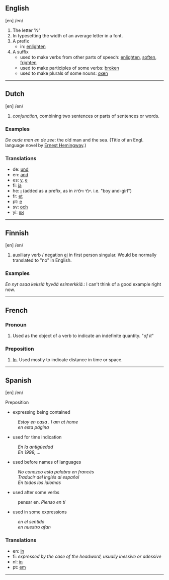 ==English==
[en] /en/

# The letter 'N'
# In typesetting the width of an average letter in a font.
# A prefix
#* in: [[enlighten]]
# A suffix
#* used to make verbs from other parts of speech: [[enlighten]], [[soften]], [[frighten]]
#* used to make participles of some verbs: [[break|broken]]
#* used to make plurals of some nouns: [[ox]]en
----
==Dutch==
[en] /en/

# ''conjunction'', combining two sentences or parts of sentences or words.

=== Examples ===

''De oude man en de zee'': the old man and the sea. (Title of an Engl. language novel by [[en:Ernest Hemingway|Ernest Hemingway]].)

=== Translations ===

* de: [[und]]
* en: [[and]]
* es: [[y]], [[e]]
* fi: [[ja]]
* he: [[ו]] (added as a prefix, as in  ילד וילדה. i.e. "boy and-girl")
* fr: [[et]]
* pt: [[e]]
* sv: [[och]]
* yi: [[און]]
----
==Finnish==
[en] /en/

# auxiliary verb / negation [[ei]] in first person singular. Would be normally translated to "no" in English.

=== Examples ===
''En nyt osaa keksiä hyvää esimerkkiä.'': I can't think of a good example right now.

----
==French==
===Pronoun===
# Used as the object of a verb to indicate an indefinite quantity. "''of it''"
===Preposition===
# [[In]].  Used mostly to indicate distance in time or space.
----
==Spanish==
[en] /en/ 

Preposition
*  expressing being contained
:''Estoy en casa . I am at home''
:''en esta página''
*  used for time indication
: ''En la antigüedad''
: ''En 1999, ...''
*  used before names of languages
: ''No conozco esta palabra en francés''
: ''Traducir del inglés al español''
:''En todos los idiomas''
*  used after some verbs
: pensar en. ''Pienso en tí''
* used in some expressions
: ''en el sentido''
: ''en nuestro afan''


=== Translations ===

* en: [[in]]
* fi: ''expressed by the case of the headword, usually inessive or adessive''
* nl: [[in]]
* pt: [[em]]

----